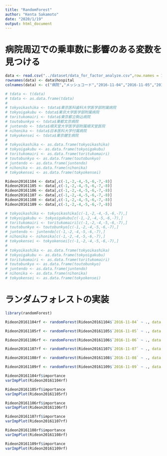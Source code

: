 ---
title: "RandomForest"
author: "Kenta Sakamoto"
date: "2020/1/19"
output: html_document
---

# 病院周辺での乗車数に影響のある変数を見つける

```{r}

data <- read.csv("../dataset/data_for_factor_analyze.csv",row.names = 1)
rownames(data) <- data$hospital
colnames(data) <- c("病院","メッシュコード","2016-11-04","2016-11-05","2016-11-06","2016-11-07","2016-11-08","2016-11-09","保育園","幼稚園","小学校","中学校","育成室","児童館","地域子育て支援拠点","キッズルーム","子ども乳幼児ショートステイ","病児病後児保育ルーム","歯科診療所","施術所","薬局","高齢者あんしん相談センター","地域密着型サービス事業所","文京福祉センター","緊急避難場所避難所","土のうステーション","区立公園","区内消防署","文京区管理橋梁","区内公衆便所","AED設置箇所一覧")

```

```{r}

# tdata <- t(data)
# tdata <- as.data.frame(tdata)
# 
# tokyoikashika <- tdata$東京医科歯科大学医学部附属病院
# tokyoigakubu <- tdata$東京大学医学部附属病院
# toritukomairi <- tdata$東京都立駒込病院
# toutobunkyo <- tdata$東都文京病院
# juntendo <- tdata$順天堂大学医学部附属順天堂医院
# nihonika <- tdata$日本医科大学付属病院
# tokyokensei <- tdata$東京健生病院
# 
# tokyoikashika <- as.data.frame(tokyoikashika)
# tokyoigakubu <- as.data.frame(tokyoigakubu)
# toritukomairi <- as.data.frame(toritukomairi)
# toutobunkyo <- as.data.frame(toutobunkyo)
# juntendo <- as.data.frame(juntendo)
# nihonika <- as.data.frame(nihonika)
# tokyokensei <- as.data.frame(tokyokensei)

```

```{r}

Rideon20161104 <- data[,c(-1,-2,-4,-5,-6,-7,-8)]
Rideon20161105 <- data[,c(-1,-2,-4,-5,-6,-7,-8)]
Rideon20161106 <- data[,c(-1,-2,-4,-5,-6,-7,-8)]
Rideon20161107 <- data[,c(-1,-2,-4,-5,-6,-7,-8)]
Rideon20161108 <- data[,c(-1,-2,-4,-5,-6,-7,-8)]
Rideon20161109 <- data[,c(-1,-2,-4,-5,-6,-7,-8)]

```

```{r}

# tokyoikashika <- tokyoikashika[c(-1,-2,-4,-5,-6,-7),]
# tokyoigakubu <- tokyoigakubu[c(-1,-2,-4,-5,-6,-7),]
# toritukomairi <- toritukomairi[c(-1,-2,-4,-5,-6,-7),]
# toutobunkyo <- toutobunkyo[c(-1,-2,-4,-5,-6,-7),]
# juntendo <- juntendo[c(-1,-2,-4,-5,-6,-7),]
# nihonika <- nihonika[c(-1,-2,-4,-5,-6,-7),]
# tokyokensei <- tokyokensei[c(-1,-2,-4,-5,-6,-7),]
# 
# tokyoikashika <- as.data.frame(tokyoikashika)
# tokyoigakubu <- as.data.frame(tokyoigakubu)
# toritukomairi <- as.data.frame(toritukomairi)
# toutobunkyo <- as.data.frame(toutobunkyo)
# juntendo <- as.data.frame(juntendo)
# nihonika <- as.data.frame(nihonika)
# tokyokensei <- as.data.frame(tokyokensei)

```

# ランダムフォレストの実装

```{r}

library(randomForest)

Rideon20161104rf <- randomForest(Rideon20161104$`2016-11-04` ~ ., data = Rideon20161104,na.action = "na.omit")

Rideon20161105rf <- randomForest(Rideon20161105$`2016-11-05` ~ ., data = Rideon20161105,na.action = "na.omit")

Rideon20161106rf <- randomForest(Rideon20161106$`2016-11-06` ~ ., data = Rideon20161106,na.action = "na.omit")

Rideon20161107rf <- randomForest(Rideon20161107$`2016-11-07` ~ ., data = Rideon20161107,na.action = "na.omit")

Rideon20161108rf <- randomForest(Rideon20161108$`2016-11-08` ~ ., data = Rideon20161108,na.action = "na.omit")

Rideon20161109rf <- randomForest(Rideon20161109$`2016-11-09` ~ ., data = Rideon20161109,na.action = "na.omit")

```

```{r}

Rideon20161104rf$importance
varImpPlot(Rideon20161104rf)

Rideon20161105rf$importance
varImpPlot(Rideon20161105rf)

Rideon20161106rf$importance
varImpPlot(Rideon20161106rf)

Rideon20161107rf$importance
varImpPlot(Rideon20161107rf)

Rideon20161108rf$importance
varImpPlot(Rideon20161108rf)

Rideon20161109rf$importance
varImpPlot(Rideon20161109rf)

```
